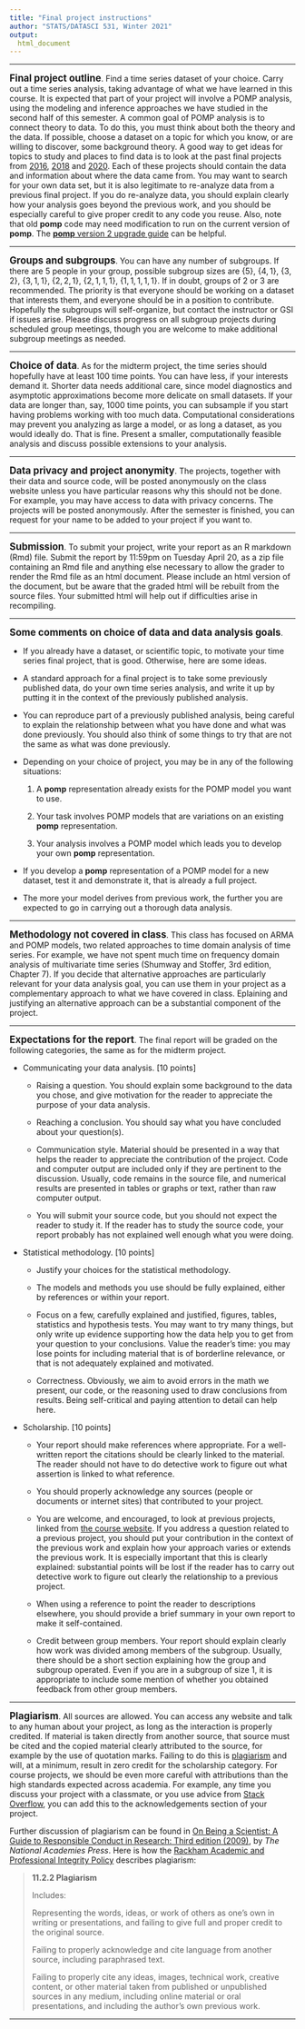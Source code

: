 ```yaml
---
title: "Final project instructions"
author: "STATS/DATASCI 531, Winter 2021"
output:
  html_document
---
```


\newcommand\prob{\mathbb{P}}
\newcommand\E{\mathbb{E}}
\newcommand\var{\mathrm{Var}}
\newcommand\cov{\mathrm{Cov}}

-----------

**<big>Final project outline</big>**. Find a time series dataset of your choice. Carry out a time series analysis, taking advantage of what we have learned in this course. It is expected that part of your project will involve a POMP analysis, using the modeling and inference approaches we have studied in the second half of this semester.  A common goal of POMP analysis is to connect theory to data. To do this, you must think about both the theory and the data. If possible, choose a dataset on a topic for which you know, or are willing to discover, some background theory. A good way to get ideas for topics to study and places to find data is to look at the past final projects from [2016](http://ionides.github.io/531w16/final_project/index.html), [2018](https://ionides.github.io/531w18/final_project/index.html) and  [2020](https://ionides.github.io/531w20/final_project/index.html). Each of these projects should contain the data and information about where the data came from. You may want to search for your own data set, but it is also legitimate to re-analyze data from a previous final project. If you do re-analyze data, you should explain clearly how your analysis goes beyond the previous work, and you should be especially careful to give proper credit to any code you reuse. Also, note that old **pomp** code may need modification to run on the current version of **pomp**. The [**pomp** version 2 upgrade guide](https://kingaa.github.io/pomp/vignettes/upgrade_guide.html) can be helpful.

--------

**<big>Groups and subgroups</big>**. You can have any number of subgroups. If there are 5 people in your group, possible subgroup sizes are $\{5\}$, $\{4,1\}$, $\{3,2\}$, $\{3,1,1\}$, $\{2,2,1\}$, $\{2,1,1,1\}$, $\{1,1,1,1,1\}$. If in doubt, groups of 2 or 3 are recommended. The priority is that everyone should be working on a dataset that interests them, and everyone should be in a position to contribute. Hopefully the subgroups will self-organize, but contact the instructor or GSI if issues arise. Please discuss progress on all subgroup projects during scheduled group meetings, though you are welcome to make additional subgroup meetings as needed. 

--------

**<big>Choice of data</big>**. As for the midterm project, the time series should hopefully have at least 100 time points. You can have less, if your interests demand it. Shorter data needs additional care, since model diagnostics and asymptotic approximations become more delicate on small datasets. If your data are longer than, say, 1000 time points, you can subsample if you start having problems working with too much data. Computational considerations may prevent you analyzing as large a model, or as long a dataset, as you would ideally do. That is fine. Present a smaller, computationally feasible analysis and discuss possible extensions to  your analysis.

--------

**<big>Data privacy and project anonymity</big>**. The projects, together with their data and source code, will be posted anonymously on the class website unless you have particular reasons why this should not be done. For example, you may have access to data with privacy concerns. The projects will be posted anonymously. After the semester is finished, you can request for your name to be added to your project if you want to.

---------

**<big>Submission</big>**.
To submit your project, write your report as an R markdown (Rmd) file.  Submit the report by 11:59pm on Tuesday April 20, as a zip file containing an Rmd file and anything else necessary to allow the grader to render the Rmd file as an html document. Please include an html version of the document, but be aware that the graded html will be rebuilt from the source files. Your submitted html will help out if difficulties arise in recompiling. 

------------

**<big>Some comments on choice of data and data analysis goals</big>**.

* If you already have a dataset, or scientific topic, to motivate your time series final project, that is good. Otherwise, here are some ideas.

* A standard approach for a final project is to take some previously published data, do your own time series analysis, and write it up by putting it in the context of the previously published analysis.

* You can reproduce part of a previously published analysis, being careful to explain the relationship between what you have done and what was done previously. You should also think of some things to try that are not the same as what was done previously.

* Depending on your choice of project, you may be in any of the following situations:

    1. A **pomp** representation already exists for the POMP model you want to use.

    2. Your task involves POMP models that are variations on an existing **pomp** representation.

    3. Your analysis involves a POMP model which leads you to develop your own **pomp** representation.

* If you develop a **pomp** representation of a POMP model for a new dataset, test it and demonstrate it, that is already a full project.

* The more your model derives from previous work, the further you are expected to go in carrying out a thorough data analysis.


----------

**<big>Methodology not covered in class</big>**.
This class has focused on ARMA and POMP models, two related approaches to time domain analysis of time series. For example, we have not spent much time on frequency domain analysis of multivariate time series (Shumway and Stoffer, 3rd edition, Chapter 7). If you decide that alternative approaches are particularly relevant for your data analysis goal, you can use them in your project as a complementary approach to what we have covered in class. Eplaining and justifying an alternative approach can be a substantial component of the project.


------------


**<big>Expectations for the report</big>**. The final report will be graded on the following categories, the same as for the midterm project.

* Communicating your data analysis. [10 points]

    + Raising a question. You should explain some background to the data you chose, and give motivation for the reader to appreciate the purpose of your data analysis. 

    + Reaching a conclusion. You should say what you have concluded about your question(s).

    + Communication style. Material should be presented in a way that helps the reader to appreciate the contribution of the project. Code and computer output are included only if they are pertinent to the discussion. Usually, code remains in the source file, and numerical results are presented in tables or graphs or text, rather than raw computer output.

    + You will submit your source code, but you should not expect the reader to study it. If the reader has to study the source code, your report probably has not explained well enough what you were doing.

* Statistical methodology. [10 points]

    + Justify your choices for the statistical methodology.

    + The models and methods you use should be fully explained, either by references or within your report.

    + Focus on a few, carefully explained and justified, figures, tables, statistics and hypothesis tests. You may want to try many things, but only write up evidence supporting how the data help you to get from your question to your conclusions. Value the reader's time: you may lose points for including material that is of borderline relevance, or that is not adequately explained and motivated.

    + Correctness. Obviously, we aim to avoid errors in the math we present, our code, or the reasoning used to draw conclusions from results. Being self-critical and paying attention to detail can help here. 

* Scholarship. [10 points]

    + Your report should make references where appropriate. For a well-written report the citations should be clearly linked to the material. The reader should not have to do detective work to figure out what assertion is linked to what reference.

    + You should properly acknowledge any sources (people or documents or internet sites) that contributed to your project.

    + You are welcome, and encouraged, to look at previous projects, linked from [the course website](../index.html). If you address a question related to a previous project, you should put your contribution in the context of the previous work and explain how your approach varies or extends the previous work. It is especially important that this is clearly explained: substantial points will be lost if the reader has to carry out detective work to figure out clearly the relationship to a previous project.
    
    + When using a reference to point the reader to descriptions elsewhere, you should provide a brief summary in your own report to make it self-contained. 

    + Credit between group members. Your report should explain clearly how work was divided among members of the subgroup. Usually, there should be a short section explaining how the group and subgroup operated. Even if you are in a subgroup of size 1, it is appropriate to include some mention of whether you obtained feedback from other group members. 



------------

**<big>Plagiarism</big>**. All sources are allowed. You can access any website and talk to any human about your project, as long as the interaction is properly credited. If material is taken directly from another source, that source must be cited and the copied material clearly attributed to the source, for example by the use of quotation marks. Failing to do this is [plagiarism](https://en.wikipedia.org/wiki/Plagiarism) and will, at a minimum, result in zero credit for the scholarship category. For course projects, we should be even more careful with attributions than the high standards expected across academia. For example, any time you discuss your project with a classmate, or you use advice from [Stack Overflow](https://stackoverflow.com/), you can add this to the acknowledgements section of your project. 

Further discussion of plagiarism can be found in [On Being a Scientist: A Guide to Responsible Conduct in Research: Third edition (2009)](http://www.nap.edu/catalog.php?record_id=12192), by <i>The National Academies Press</i>.
Here is how the [Rackham Academic and Professional Integrity Policy](http://www.rackham.umich.edu/current-students/policies/academic-policies/section11#1132) describes plagiarism:

> <b> 11.2.2 Plagiarism </b>
>
> Includes:
>
>    Representing the words, ideas, or work of others as one’s own in writing or presentations, and failing to give full and proper credit to the original source.
>
>    Failing to properly acknowledge and cite language from another source, including paraphrased text.
>
>    Failing to properly cite any ideas, images, technical work, creative content, or other material taken from published or unpublished sources in any medium, including online material or oral presentations, and including the author’s own previous work.


------------

